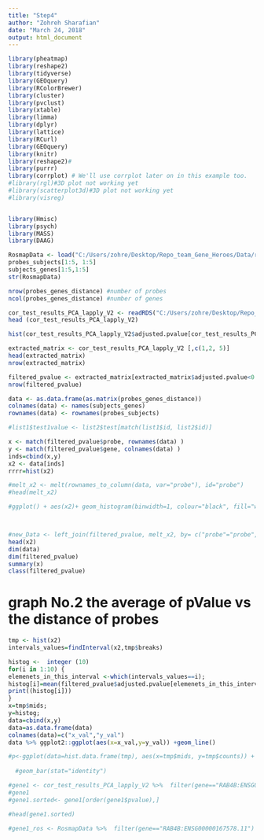 ```yaml
---
title: "Step4"
author: "Zohreh Sharafian"
date: "March 24, 2018"
output: html_document
---
```


```r
library(pheatmap)
library(reshape2)
library(tidyverse)
library(GEOquery)
library(RColorBrewer)
library(cluster)
library(pvclust)
library(xtable)
library(limma)
library(dplyr)
library(lattice)
library(RCurl)
library(GEOquery)
library(knitr)
library(reshape2)#
library(purrr)
library(corrplot) # We'll use corrplot later on in this example too.
#library(rgl)#3D plot not working yet
#library(scatterplot3d)#3D plot not working yet
#library(visreg)


library(Hmisc)
library(psych)
library(MASS)
library(DAAG)
```

```r
RosmapData <- load("C:/Users/zohre/Desktop/Repo_team_Gene_Heroes/Data/rosmap_postprocV2.RData")
probes_subjects[1:5, 1:5]
subjects_genes[1:5,1:5]
str(RosmapData)
```
```r
nrow(probes_genes_distance) #number of probes
ncol(probes_genes_distance) #number of genes
```


```r
cor_test_results_PCA_lapply_V2 <- readRDS("C:/Users/zohre/Desktop/Repo_team_Gene_Heroes/cor_test_results_PCA_lapply_V2.rds")
head (cor_test_results_PCA_lapply_V2)

hist(cor_test_results_PCA_lapply_V2$adjusted.pvalue[cor_test_results_PCA_lapply_V2$adjusted.pvalue<0.05])
```

```r
extracted_matrix <- cor_test_results_PCA_lapply_V2 [,c(1,2, 5)]
head(extracted_matrix)
nrow(extracted_matrix)

filtered_pvalue <- extracted_matrix[extracted_matrix$adjusted.pvalue<0.05,]
nrow(filtered_pvalue)
```

```r
data <- as.data.frame(as.matrix(probes_genes_distance))
colnames(data) <- names(subjects_genes)
rownames(data) <- rownames(probes_subjects)

#list1$test1value <- list2$test[match(list1$id, list2$id)]

x <- match(filtered_pvalue$probe, rownames(data) )
y <- match(filtered_pvalue$gene, colnames(data) )
inds=cbind(x,y)
x2 <- data[inds]
rrrr=hist(x2)

#melt_x2 <- melt(rownames_to_column(data, var="probe"), id="probe")
#head(melt_x2)

#ggplot() + aes(x2)+ geom_histogram(binwidth=1, colour="black", fill="white")



#new_Data <- left_join(filtered_pvalue, melt_x2, by= c("probe"="probe", "gene"="variable"))
head(x2)
dim(data)
dim(filtered_pvalue)
summary(x)
class(filtered_pvalue)
```



# graph No.2 the average of pValue vs the distance of probes
```r
tmp <- hist(x2)
intervals_values=findInterval(x2,tmp$breaks)


```


```r

histog <-  integer (10)
for(i in 1:10) {
elemenets_in_this_interval <-which(intervals_values==i);
histog[i]=mean(filtered_pvalue$adjusted.pvalue[elemenets_in_this_interval])
print((histog[i]))
}
x=tmp$mids;
y=histog;
data=cbind(x,y)
data=as.data.frame(data)
colnames(data)=c("x_val","y_val")
data %>% ggplot2::ggplot(aes(x=x_val,y=y_val)) +geom_line()

```

```r
#p<-ggplot(data=hist.data.frame(tmp), aes(x=tmp$mids, y=tmp$counts)) +
  
  #geom_bar(stat="identity")

```

































```r
#gene1 <- cor_test_results_PCA_lapply_V2 %>%  filter(gene=="RAB4B:ENSG00000167578.11")
#gene1
#gene1.sorted<- gene1[order(gene1$pvalue),]

#head(gene1.sorted)

#gene1_ros <- RosmapData %>%  filter(gene=="RAB4B:ENSG00000167578.11")
```

